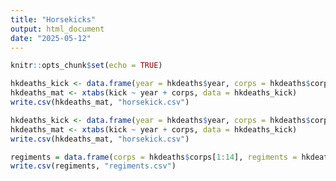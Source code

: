 ```yaml
---
title: "Horsekicks"
output: html_document
date: "2025-05-12"
---
```


```r
knitr::opts_chunk$set(echo = TRUE)
```

```r
hkdeaths_kick <- data.frame(year = hkdeaths$year, corps = hkdeaths$corps, kick = hkdeaths$kick)
hkdeaths_mat <- xtabs(kick ~ year + corps, data = hkdeaths_kick)
write.csv(hkdeaths_mat, "horsekick.csv")
```

```r
hkdeaths_kick <- data.frame(year = hkdeaths$year, corps = hkdeaths$corps, kick = hkdeaths$kick)
hkdeaths_mat <- xtabs(kick ~ year + corps, data = hkdeaths_kick)
write.csv(hkdeaths_mat, "horsekick.csv")
```

```r
regiments = data.frame(corps = hkdeaths$corps[1:14], regiments = hkdeaths$regiments[1:14])
write.csv(regiments, "regiments.csv")
```

